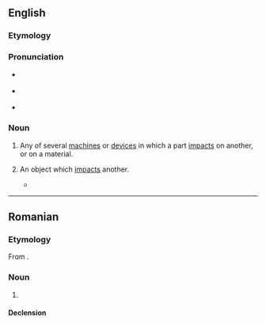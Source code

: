 ==English==

===Etymology===
{{suffix|en|impact|or}}

===Pronunciation===
* {{a|GA}} {{IPA|en|/ɪmˈpæktɚ/}}
* {{a|RP}} {{IPA|en|/ɪmˈpæktə/}}
* {{rhymes|en|æktə(ɹ)}}

===Noun===
{{en-noun}}

# Any of several [[machine]]s or [[device]]s in which a part [[impact]]s on another, or on a material.
#: {{ux|en|cascade '''impactor'''|q1=particle measurement device}}
# An object which [[impact]]s another.
#: {{syn|en|impactite}}
#: {{ux|en|[[Chicxulub]] '''impactor'''}}
#* {{quote-journal|en|author=Becky Ferreira|title=Where Did the Dinosaur-Killing Impactor Come From?|work=The New York Times|date=2021-02-15|url=https://www.nytimes.com/2021/02/15/science/dinosaur-extinction-kt-comet-asteroid.html|issn=0362-4331|passage=Although Dr. Bottke remains unconvinced that the '''impactor''' had a cometary origin, he noted that the asteroid explanation also raised many exciting and unresolved questions.}}

----

==Romanian==

===Etymology===
From {{bor|ro|fr|impacteur}}.

===Noun===
{{ro-noun|n|impactoare}}

# {{l|en|impactor}}

====Declension====
{{ro-noun-n|pl=impactoare}}